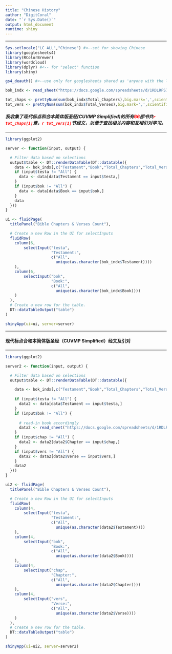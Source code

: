 ```yaml
---
title: "Chinese History"
author: "DigitCoral"
date: "`r Sys.Date()`"
output: html_document
runtime: shiny
---
```


------------------------------------------------------------------------

```r
Sys.setlocale("LC_ALL","Chinese") #<--set for showing Chinese 
library(googlesheets4)
library(RColorBrewer)
library(wordcloud)
library(dplyr) #<-- for "select" function
library(shiny)
```

```r

gs4_deauth() #<--use only for googlesheets shared as 'anyone with the link'

bok_indx <- read_sheet("https://docs.google.com/spreadsheets/d/1RDLRFS7o2lSLsIRJAjd-cVXQDt_Q1XiDxIQ_ZC6_VDs/edit?usp=sharing", sheet ="Index")

tot_chaps <- prettyNum(sum(bok_indx$Total_Chapters),big.mark=',',scientific=F)
tot_vers <- prettyNum(sum(bok_indx$Total_Verses),big.mark=',',scientific=F)
```

#### ***我收集了现代标点和合本简体版圣经(CUVMP Simplified)的所有<span style="color:red">66</span>部书共[`r tot_chaps[1]`]{style="color:red"}章，[`r tot_vers[1]`]{style="color:red"}节经文，以便于查找相关内容和互相引对学习。***

------------------------------------------------------------------------

```r
library(ggplot2)

server <- function(input, output) {

  # Filter data based on selections
  output$table <- DT::renderDataTable(DT::datatable({
    data <- bok_indx[,c("Testament","Book","Total_Chapters","Total_Verses")]
    if (input$testa != "All") {
      data <- data[data$Testament == input$testa,]
    }
    if (input$bok != "All") {
      data <- data[data$Book == input$bok,]
    }
    data
  }))
}

ui <- fluidPage(
  titlePanel("Bible Chapters & Verses Count"),

  # Create a new Row in the UI for selectInputs
  fluidRow(
    column(6,
        selectInput("testa",
                    "Testament:",
                    c("All",
                      unique(as.character(bok_indx$Testament))))
    ),
    column(6,
        selectInput("bok",
                    "Book:",
                    c("All",
                      unique(as.character(bok_indx$Book))))
    )
  ),
  # Create a new row for the table.
  DT::dataTableOutput("table")
)

shinyApp(ui=ui, server=server)
```

------------------------------------------------------------------------

#### 现代标点合和本简体版圣经（CUVMP Simplified）经文及引对

------------------------------------------------------------------------


```r
library(ggplot2)

server2 <- function(input, output) {

  # Filter data based on selections
  output$table <- DT::renderDataTable(DT::datatable({

    data <- bok_indx[,c("Testament","Book","Total_Chapters","Total_Verses")]
    
    if (input$testa != "All") {
      data2 <- data[data$Testament == input$testa,]
    }
    if (input$bok != "All") {
      
      # read-in book accordingly
      data2 <- read_sheet("https://docs.google.com/spreadsheets/d/1RDLRFS7o2lSLsIRJAjd-cVXQDt_Q1XiDxIQ_ZC6_VDs/edit?usp=sharing", sheet =unlist(strsplit(input$bok,split=" "))[1])
    }
    if (input$chap != "All") {
      data2 <- data2[data2$Chapter == input$chap,]
    }
    if (input$vers != "All") {
      data2 <- data2[data2$Verse == input$vers,]
    }
    data2
  }))
}

ui2 <- fluidPage(
  titlePanel("Bible Chapters & Verses Count"),

  # Create a new Row in the UI for selectInputs
  fluidRow(
    column(4,
        selectInput("testa",
                    "Testament:",
                    c("All",
                      unique(as.character(data2$Testament))))
    ),
    column(4,
        selectInput("bok",
                    "Book:",
                    c("All",
                      unique(as.character(data2$Book))))
    ),
    column(4,
        selectInput("chap",
                    "Chapter:",
                    c("All",
                      unique(as.character(data2$Chapter))))
    ),
    column(4,
        selectInput("vers",
                    "Verse:",
                    c("All",
                      unique(as.character(data2$Verse))))
    )
  ),
  # Create a new row for the table.
  DT::dataTableOutput("table")
)

shinyApp(ui=ui2, server=server2)
```